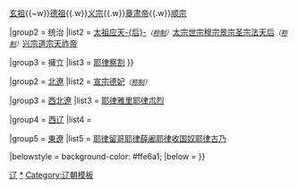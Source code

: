 {{Navbox
|name = 辽朝君主
|title = [[辽朝]][[辽朝君主列表|君主]]
|titlestyle = background-color: #f3b40b;
|image = [[File:騎射圖.jpg|150px|台北故宫博物院藏辽义宗耶律倍所绘《骑射图》]]
|abovestyle = background-color: #ffe6a1; font-size: 90%;
|above = 详见：[[辽朝君主列表]]、[[辽朝皇帝世系图|世系图]]

|group1 = [[辽朝|契丹／大辽]]
|groupstyle = background-color: #ffe6a1; 
|list1 = 
{{Navbox |child
|evenodd = swap
|groupstyle = background-color: #ffe6a1; 
|group1 = 追尊
|list1 = [[耶律耨里思|肃祖]]{{~w}}[[耶律萨剌德|懿祖]]{{~w}}[[耶律匀德实|玄祖]]{{~w}}[[耶律撒剌的|德祖]]{{.w}}[[耶律倍|义宗]]{{.w}}[[耶律李胡|章肃帝]]{{.w}}[[耶律濬|顺宗]]

|group2 = 统治
|list2 = [[耶律阿保机|太祖]]{{to}}[[述律平|应天-{后}-]]<small>''（[[临朝称制|称制]]）''</small>{{to}}[[辽太宗|太宗]]{{to}}[[辽世宗|世宗]]{{to}}[[遼穆宗|穆宗]]{{to}}[[遼景宗|景宗]]{{to}}[[辽圣宗|圣宗]]{{to}}[[蕭耨斤|法天后]]<small>''（[[临朝称制|称制]]）''</small>{{to}}[[辽兴宗|兴宗]]{{to}}[[辽道宗|道宗]]{{to}}[[辽天祚帝|天祚帝]]

|group3 = 擁立
|list3 = [[耶律察割]]
}}

|group2 = [[北遼]]
|list2 = [[耶律淳|宣宗]]{{to}}[[蕭普賢女|德妃]]<small>''（[[临朝称制|称制]]）''</small>

|group3 = [[西北遼]]
|list3 = [[耶律雅里]]{{to}}[[耶律朮烈]]

|group4 = [[西辽]]
|list4 = {{Navbox |child
|evenodd = swap
|groupstyle = background-color: #ffe6a1; 
|group1 = 追尊
|list1 = [[遼嗣元帝|嗣元帝]]

|group2 = 统治
|list2 = [[耶律大石|德宗]]{{to}}[[蕭塔不煙|感天后]]<small>''（[[临朝称制|称制]]）''</small>{{to}}[[耶律夷烈|仁宗]]{{to}}[[耶律普速完|承天后]]<small>''（[[临朝称制|称制]]）''</small>{{to}}[[耶律直魯古|天禧帝]]{{to}}[[屈出律]]
}}

|group5 = [[东辽国|東遼]]
|list5 = [[耶律留哥]]{{to}}[[耶律薛阇]]{{to}}[[耶律收国奴]]{{to}}[[耶律古乃]]

{{Navbox |child
|evenodd = swap
|groupstyle = background-color: #ffe6a1; 
|group1 = 自立
|list1 = [[耶律厮不]]{{to}}[[耶律乞奴]]{{to}}[[耶律金山]]{{to}}[[耶律统古与]]{{to}}[[耶律喊舍]]
}}

|belowstyle = background-color: #ffe6a1; 
|below = {{中国元首}}
}}<noinclude>

[[Category:中国君主导航模板|辽]]
[[Category:辽朝皇帝|*]]
[[Category:辽朝模板]]
</noinclude>